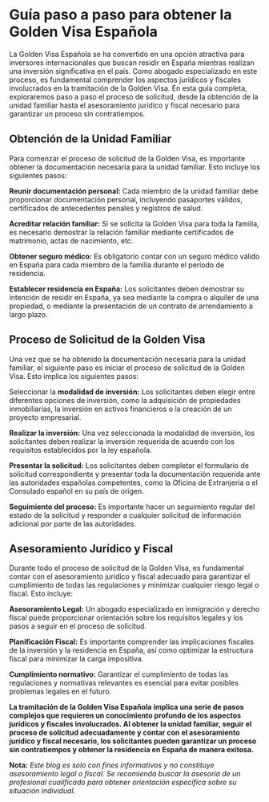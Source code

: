 # Guía paso a paso para obtener la Golden Visa Española

La Golden Visa Española se ha convertido en una opción atractiva para inversores internacionales que buscan residir en España mientras realizan una inversión significativa en el país. Como abogado especializado en este proceso, es fundamental comprender los aspectos jurídicos y fiscales involucrados en la tramitación de la Golden Visa. En esta guía completa, exploraremos paso a paso el proceso de solicitud, desde la obtención de la unidad familiar hasta el asesoramiento jurídico y fiscal necesario para garantizar un proceso sin contratiempos.

## Obtención de la Unidad Familiar

Para comenzar el proceso de solicitud de la Golden Visa, es importante obtener la documentación necesaria para la unidad familiar. Esto incluye los siguientes pasos:

**Reunir documentación personal:** Cada miembro de la unidad familiar debe proporcionar documentación personal, incluyendo pasaportes válidos, certificados de antecedentes penales y registros de salud.

**Acreditar relación familiar:** Si se solicita la Golden Visa para toda la familia, es necesario demostrar la relación familiar mediante certificados de matrimonio, actas de nacimiento, etc.

**Obtener seguro médico:** Es obligatorio contar con un seguro médico válido en España para cada miembro de la familia durante el período de residencia.

**Establecer residencia en España:** Los solicitantes deben demostrar su intención de residir en España, ya sea mediante la compra o alquiler de una propiedad, o mediante la presentación de un contrato de arrendamiento a largo plazo.

## Proceso de Solicitud de la Golden Visa

Una vez que se ha obtenido la documentación necesaria para la unidad familiar, el siguiente paso es iniciar el proceso de solicitud de la Golden Visa. Esto implica los siguientes pasos:

Seleccionar la **modalidad de inversión:** Los solicitantes deben elegir entre diferentes opciones de inversión, como la adquisición de propiedades inmobiliarias, la inversión en activos financieros o la creación de un proyecto empresarial.

**Realizar la inversión:** Una vez seleccionada la modalidad de inversión, los solicitantes deben realizar la inversión requerida de acuerdo con los requisitos establecidos por la ley española.

**Presentar la solicitud:** Los solicitantes deben completar el formulario de solicitud correspondiente y presentar toda la documentación requerida ante las autoridades españolas competentes, como la Oficina de Extranjería o el Consulado español en su país de origen.

**Seguimiento del proceso:** Es importante hacer un seguimiento regular del estado de la solicitud y responder a cualquier solicitud de información adicional por parte de las autoridades.

## **Asesoramiento Jurídico y Fiscal**

Durante todo el proceso de solicitud de la Golden Visa, es fundamental contar con el asesoramiento jurídico y fiscal adecuado para garantizar el cumplimiento de todas las regulaciones y minimizar cualquier riesgo legal o fiscal. Esto incluye:

**Asesoramiento Legal:** Un abogado especializado en inmigración y derecho fiscal puede proporcionar orientación sobre los requisitos legales y los pasos a seguir en el proceso de solicitud.

**Planificación Fiscal:** Es importante comprender las implicaciones fiscales de la inversión y la residencia en España, así como optimizar la estructura fiscal para minimizar la carga impositiva.

**Cumplimiento normativo:** Garantizar el cumplimiento de todas las regulaciones y normativas relevantes es esencial para evitar posibles problemas legales en el futuro.

**La tramitación de la Golden Visa Española implica una serie de pasos complejos que requieren un conocimiento profundo de los aspectos jurídicos y fiscales involucrados. Al obtener la unidad familiar, seguir el proceso de solicitud adecuadamente y contar con el asesoramiento jurídico y fiscal necesario, los solicitantes pueden garantizar un proceso sin contratiempos y obtener la residencia en España de manera exitosa.**

**Nota:** *Este blog es solo con fines informativos y no constituye asesoramiento legal o fiscal. Se recomienda buscar la asesoría de un profesional cualificado para obtener orientación específica sobre su situación individual.*
